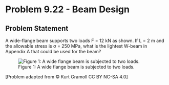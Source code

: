 # Problem 9.22 - Beam Design {.unnumbered}

## Problem Statement

A wide-flange beam supports two loads F = 12 kN as shown. If L = 2 m and the allowable stress is σ = 250 MPa, what is the lightest W-beam in Appendix A that could be used for the beam?


![Figure 1: A wide flange beam is subjected to two loads.](images/364.png){fig-alt="A wide flange beam of length 3L supports two loads of F. The first load occurs at L and the second load occurs at 2L. The beam is pinned at A and B."}

\[Problem adapted from © Kurt Gramoll CC BY NC-SA 4.0\]